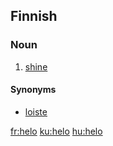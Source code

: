 ==Finnish==

===Noun===
{{fi-noun|helo|type=valo}}

#{{rare|lang=fi}} [[shine]]

====Synonyms====
*[[loiste]]

[[fr:helo]]
[[ku:helo]]
[[hu:helo]]